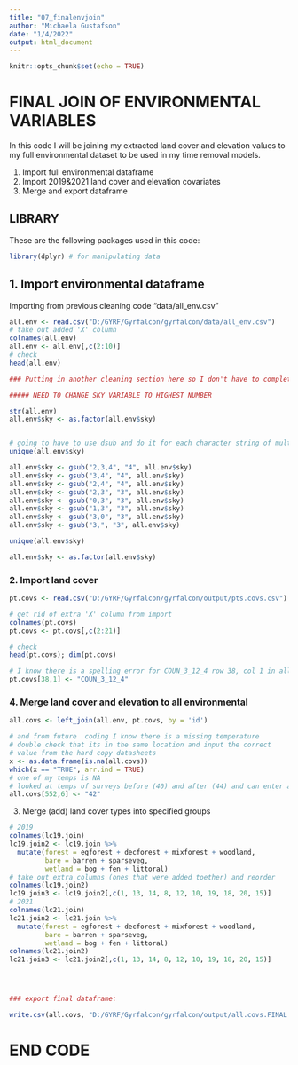 ```yaml
---
title: "07_finalenvjoin"
author: "Michaela Gustafson"
date: "1/4/2022"
output: html_document
---
```


```r
knitr::opts_chunk$set(echo = TRUE)
```

# FINAL JOIN OF ENVIRONMENTAL VARIABLES

In this code I will be joining my extracted land cover and elevation values to my full environmental dataset to be used in my time removal models.


1. Import full environmental dataframe
2. Import 2019&2021 land cover and elevation covariates
4. Merge and export dataframe


## LIBRARY
These are the following packages used in this code:
```r

library(dplyr) # for manipulating data
```


## 1. Import environmental dataframe
Importing from previous cleaning code "data/all_env.csv"
```r
all.env <- read.csv("D:/GYRF/Gyrfalcon/gyrfalcon/data/all_env.csv")
# take out added 'X' column
colnames(all.env)
all.env <- all.env[,c(2:10)]
# check
head(all.env)

### Putting in another cleaning section here so I don't have to completely rerun like 6 other painstakingly long codes

##### NEED TO CHANGE SKY VARIABLE TO HIGHEST NUMBER

str(all.env)
all.env$sky <- as.factor(all.env$sky)


# going to have to use dsub and do it for each character string of multiple categories
unique(all.env$sky)

all.env$sky <- gsub("2,3,4", "4", all.env$sky)
all.env$sky <- gsub("3,4", "4", all.env$sky)
all.env$sky <- gsub("2,4", "4", all.env$sky)
all.env$sky <- gsub("2,3", "3", all.env$sky)
all.env$sky <- gsub("0,3", "3", all.env$sky)
all.env$sky <- gsub("1,3", "3", all.env$sky)
all.env$sky <- gsub("3,0", "3", all.env$sky)
all.env$sky <- gsub("3,", "3", all.env$sky)

unique(all.env$sky)

all.env$sky <- as.factor(all.env$sky)
```

### 2. Import land cover

```r
pt.covs <- read.csv("D:/GYRF/Gyrfalcon/gyrfalcon/output/pts.covs.csv")

# get rid of extra 'X' column from import
colnames(pt.covs)
pt.covs <- pt.covs[,c(2:21)]

# check
head(pt.covs); dim(pt.covs)

# I know there is a spelling error for COUN_3_12_4 row 38, col 1 in all.lc dataframe
pt.covs[38,1] <- "COUN_3_12_4"

```


### 4. Merge land cover and elevation to all environmental

```r
all.covs <- left_join(all.env, pt.covs, by = 'id')

# and from future  coding I know there is a missing temperature
# double check that its in the same location and input the correct 
# value from the hard copy datasheets
x <- as.data.frame(is.na(all.covs))
which(x == "TRUE", arr.ind = TRUE)
# one of my temps is NA
# looked at temps of surveys before (40) and after (44) and can enter a temp
all.covs[552,6] <- "42"

```


3. Merge (add) land cover types into specified groups
```r
# 2019
colnames(lc19.join)
lc19.join2 <- lc19.join %>%
  mutate(forest = egforest + decforest + mixforest + woodland,
         bare = barren + sparseveg,
         wetland = bog + fen + littoral)
# take out extra columns (ones that were added toether) and reorder
colnames(lc19.join2)
lc19.join3 <- lc19.join2[,c(1, 13, 14, 8, 12, 10, 19, 18, 20, 15)]
# 2021
colnames(lc21.join)
lc21.join2 <- lc21.join %>%
  mutate(forest = egforest + decforest + mixforest + woodland,
         bare = barren + sparseveg,
         wetland = bog + fen + littoral)
colnames(lc21.join2)
lc21.join3 <- lc21.join2[,c(1, 13, 14, 8, 12, 10, 19, 18, 20, 15)]




### export final dataframe:

write.csv(all.covs, "D:/GYRF/Gyrfalcon/gyrfalcon/output/all.covs.FINAL.csv")
```


# END CODE


